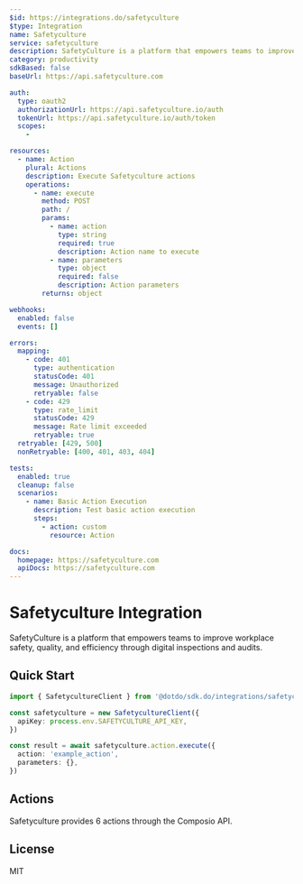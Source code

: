 ```yaml
---
$id: https://integrations.do/safetyculture
$type: Integration
name: Safetyculture
service: safetyculture
description: SafetyCulture is a platform that empowers teams to improve workplace safety, quality, and efficiency through digital inspections and audits.
category: productivity
sdkBased: false
baseUrl: https://api.safetyculture.com

auth:
  type: oauth2
  authorizationUrl: https://api.safetyculture.io/auth
  tokenUrl: https://api.safetyculture.io/auth/token
  scopes:
    -

resources:
  - name: Action
    plural: Actions
    description: Execute Safetyculture actions
    operations:
      - name: execute
        method: POST
        path: /
        params:
          - name: action
            type: string
            required: true
            description: Action name to execute
          - name: parameters
            type: object
            required: false
            description: Action parameters
        returns: object

webhooks:
  enabled: false
  events: []

errors:
  mapping:
    - code: 401
      type: authentication
      statusCode: 401
      message: Unauthorized
      retryable: false
    - code: 429
      type: rate_limit
      statusCode: 429
      message: Rate limit exceeded
      retryable: true
  retryable: [429, 500]
  nonRetryable: [400, 401, 403, 404]

tests:
  enabled: true
  cleanup: false
  scenarios:
    - name: Basic Action Execution
      description: Test basic action execution
      steps:
        - action: custom
          resource: Action

docs:
  homepage: https://safetyculture.com
  apiDocs: https://safetyculture.com
---
```


# Safetyculture Integration

SafetyCulture is a platform that empowers teams to improve workplace safety, quality, and efficiency through digital inspections and audits.

## Quick Start

```typescript
import { SafetycultureClient } from '@dotdo/sdk.do/integrations/safetyculture'

const safetyculture = new SafetycultureClient({
  apiKey: process.env.SAFETYCULTURE_API_KEY,
})

const result = await safetyculture.action.execute({
  action: 'example_action',
  parameters: {},
})
```

## Actions

Safetyculture provides 6 actions through the Composio API.

## License

MIT
